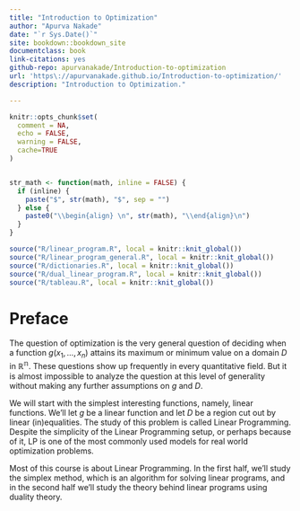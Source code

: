 ```yaml
---
title: "Introduction to Optimization"
author: "Apurva Nakade"
date: "`r Sys.Date()`"
site: bookdown::bookdown_site
documentclass: book
link-citations: yes
github-repo: apurvanakade/Introduction-to-optimization
url: 'https\://apurvanakade.github.io/Introduction-to-optimization/'
description: "Introduction to Optimization."

---
```



```r

knitr::opts_chunk$set(
  comment = NA, 
  echo = FALSE, 
  warning = FALSE, 
  cache=TRUE
)


str_math <- function(math, inline = FALSE) {
  if (inline) {
    paste("$", str(math), "$", sep = "")
  } else {
    paste0("\\begin{align} \n", str(math), "\\end{align}\n")
  }
}

source("R/linear_program.R", local = knitr::knit_global())
source("R/linear_program_general.R", local = knitr::knit_global())
source("R/dictionaries.R", local = knitr::knit_global())
source("R/dual_linear_program.R", local = knitr::knit_global())
source("R/tableau.R", local = knitr::knit_global())

```

#  Preface {-}
The question of optimization is the very general question of deciding when a function $g(x_1, \dots, x_n)$ attains its maximum or minimum value on a domain $D$ in $\mathbb{R^n}$. 
\begin{align}
\mbox{optimize: } && g(x_1, \dots, x_n) & \\
\mbox{subject to: } && (x_1, \dots, x_n) &\in D.
\end{align}
These questions show up frequently in every quantitative field.
But it is almost impossible to analyze the question at this level of generality without making any further assumptions on $g$ and $D$. 

We will start with the simplest interesting functions, namely, linear functions. We'll let $g$ be a linear function and let $D$ be a region cut out by linear (in)equalities. The study of this problem is called Linear Programming. Despite the simplicity of the Linear Programming setup, or perhaps because of it, LP is one of the most commonly used models for real world optimization problems. 

Most of this course is about Linear Programming. In the first half, we'll study the simplex method, which is an algorithm for solving linear programs, and in the second half we'll study the theory behind linear programs using duality theory.